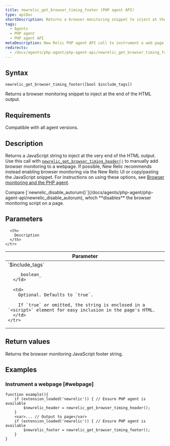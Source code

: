 ```yaml
---
title: newrelic_get_browser_timing_footer (PHP agent API)
type: apiDoc
shortDescription: Returns a browser monitoring snippet to inject at the end of the HTML output.
tags:
  - Agents
  - PHP agent
  - PHP agent API
metaDescription: New Relic PHP agent API call to instrument a web page with browser monitoring. Pair with newrelic_get_browser_timing_header.
redirects:
  - /docs/agents/php-agent/php-agent-api/newrelic_get_browser_timing_footer
---
```


## Syntax

```
newrelic_get_browser_timing_footer([bool $include_tags])
```

Returns a browser monitoring snippet to inject at the end of the HTML output.

## Requirements

Compatible with all agent versions.

## Description

Returns a JavaScript string to inject at the very end of the HTML output. Use this call with [`newrelic_get_browser_timing_header()`](/docs/agents/php-agent/php-agent-api/newrelic_get_browser_timing_header) to manually add browser monitoring to a webpage. If possible, New Relic recommends instead enabling browser monitoring via the New Relic UI or copy/pasting the JavaScript snippet. For instructions on using these options, see [Browser monitoring and the PHP agent](/docs/agents/php-agent/features/page-load-timing-php).

<Callout variant="tip">
  Compare [`newrelic_disable_autorum()`](/docs/agents/php-agent/php-agent-api/newrelic_disable_autorum), which **disables** the browser monitoring script on a page.
</Callout>

## Parameters

<table>
  <thead>
    <tr>
      <th width="25%">
        Parameter
      </th>

      <th>
        Description
      </th>
    </tr>
  </thead>

  <tbody>
    <tr>
      <td>
        `$include_tags`

        _boolean_
      </td>

      <td>
        Optional. Defaults to `true`.

        If `true` or omitted, the string is enclosed in a `<script>` element for easy inclusion in the page's HTML.
      </td>
    </tr>
  </tbody>
</table>

## Return values

Returns the browser monitoring JavaScript footer string.

## Examples

### Instrument a webpage [#webpage]

```
function example(){
    if (extension_loaded('newrelic')) { // Ensure PHP agent is available
        $newrelic_header = newrelic_get_browser_timing_header();
    }
    <var>... // Output to page</var>
    if (extension_loaded('newrelic')) { // Ensure PHP agent is available
        $newrelic_footer = newrelic_get_browser_timing_footer();
    }
}
```
